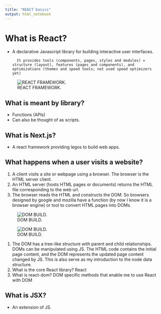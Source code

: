 ```yaml
---
title: "REACT basics"
output: html_notebook
---
```


# What is React?

- A declarative Javascript library for building interactive user interfaces.

        It provides tools (components, pages, styles and modules) =                  structure (layout), features (pages and components), and                  optimizations (themes and speed tools; not used speed optimizers yet)
        
![REACT FRAMEWORK.](react_framework.jpg)


## What is meant by library?

- Functions (APIs)
- Can also be thought of as scripts.


## What is Next.js?

- A react framework providing legos to build web apps.

## What happens when a user visits a website?

1.	A client visits a site or webpage using a browser. The browser is the HTML server client.
2.	An HTML server (hosts HTML pages or documents) returns the HTML file corresponding to the web url.
3.	The browser reads the HTML and constructs the DOM. So browsers designed by google and mozilla have a function (by now I know it is a browser engine) or tool to convert HTML pages into DOMs. 

![DOM BUILD.](file_to_dom.png)

![DOM BUILD.](file_to_dom1.png)

1.	The DOM has a tree-like structure with parent and child relationships. DOMs can be manipulated using JS. The HTML code contains the initial page content, and the DOM represents the updated page content changed by JS. This is also serve as my introduction to the node data structure.
2.	What is the core React library? React
3.	What is react-dom? DOM specific methods that enable me to use React with DOM


## What is JSX?

- An extension of JS.
